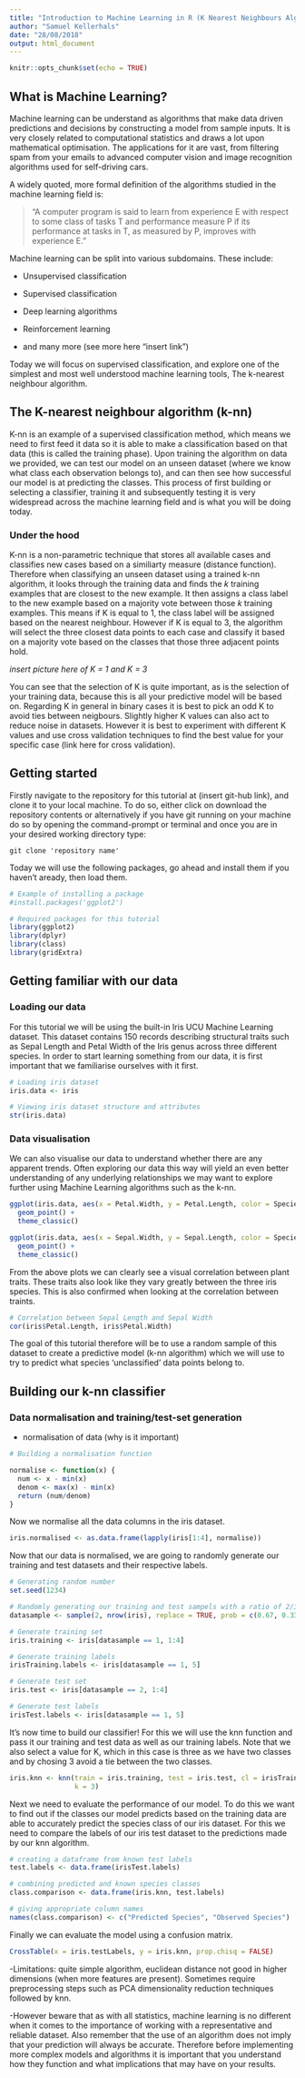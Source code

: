 ```yaml
---
title: "Introduction to Machine Learning in R (K Nearest Neighbours Algorithm)"
author: "Samuel Kellerhals"
date: "28/08/2018"
output: html_document
---
```


```r
knitr::opts_chunk$set(echo = TRUE)
```

## What is Machine Learning?

Machine learning can be understand as algorithms that make data driven predictions and decisions by constructing a model from sample inputs. It is very closely related to computational statistics and draws a lot upon mathematical optimisation. The applications for it are vast, from filtering spam from your emails to advanced computer vision and image recognition  algorithms used for self-driving cars.  


A widely quoted, more formal definition of the algorithms studied in the machine learning field is: 


> "A computer program is said to learn from experience E with respect to some class of tasks T and performance measure P if its performance at tasks in T, as measured by P, improves with experience E."


Machine learning can be split into various subdomains. These include: 

- Unsupervised classification

- Supervised classification

- Deep learning algorithms

- Reinforcement learning

- and many more (see more here "insert link")

Today we will focus on supervised classification, and explore one of the simplest and most well understood machine learning tools, The k-nearest neighbour algorithm.  

## The K-nearest neighbour algorithm (k-nn)

K-nn is an example of a supervised classification method, which means we need to first feed it data so it is able to make a classification based on that data (this is called the training phase). Upon training the algorithm on data we provided, we can test our model on an unseen dataset (where we know what class each observation belongs to), and can then see how successful our model is at predicting the classes. This process of first building or selecting a classifier, training it and subsequently testing it is very widespread across the machine learning field and is what you will be doing today. 

### Under the hood

K-nn is a non-parametric technique that stores all available cases and classifies new cases based on a similiarty measure (distance function). Therefore when classifying an unseen dataset using a trained k-nn algorithm, it looks through the training data and finds the *k* training examples that are closest to the new example. It then assigns a class label to the new example based on a majority vote between those *k* training examples. This means if K is equal to 1, the class label will be assigned based on the nearest neighbour. However if K is equal to 3, the algorithm will select the three closest data points to each case and classify it based on a majority vote based on the classes that those three adjacent points hold. 

*insert picture here of K = 1 and K = 3*

You can see that the selection of K is quite important, as is the selection of your training data, because this is all your predictive model will be based on.
Regarding K in general in binary cases it is best to pick an odd K to avoid ties between neigbours. Slightly higher K values can also act to reduce noise in datasets. However it is best to experiment with different K values and use cross validation techniques to find the best value for your specific case (link here for cross validation).
  
## Getting started

Firstly navigate to the repository for this tutorial at (insert git-hub link), and clone it to your local machine. To do so, either click on download the repository contents or alternatively if you have git running on your machine do so by opening the command-prompt or terminal and once you are in your desired working directory type:

```{}
git clone 'repository name'
```

Today we will use the following packages, go ahead and install them if you haven't aready, then load them.

```r
# Example of installing a package
#install.packages('ggplot2')

# Required packages for this tutorial
library(ggplot2)
library(dplyr)
library(class)
library(gridExtra)
```

## Getting familiar with our data

### Loading our data

For this tutorial we will be using the built-in Iris UCU Machine Learning dataset. This dataset contains 150 records describing structural traits such as Sepal Length and Petal Width of the Iris genus across three different species. In order to start learning something from our data, it is first important that we familiarise ourselves with it first.

```r
# Loading iris dataset
iris.data <- iris

# Viewing iris dataset structure and attributes
str(iris.data)
```

### Data visualisation

We can also visualise our data to understand whether there are any apparent trends. Often exploring our data this way will yield an even better understanding of any underlying relationships we may want to explore further using Machine Learning algorithms such as the k-nn. 

```r
ggplot(iris.data, aes(x = Petal.Width, y = Petal.Length, color = Species)) +
  geom_point() +
  theme_classic()
```
```r
ggplot(iris.data, aes(x = Sepal.Width, y = Sepal.Length, color = Species)) +
  geom_point() +
  theme_classic()
```

From the above plots we can clearly see a visual correlation between plant traits. These traits also look like they vary greatly between the three iris species. This is also confirmed when looking at the correlation between traints.

```r
# Correlation between Sepal Length and Sepal Width
cor(iris$Petal.Length, iris$Petal.Width)
```

The goal of this tutorial therefore will be to use a random sample of this dataset to create a predictive model (k-nn algorithm) which we will use to try to predict what species 'unclassified' data points belong to.

## Building our k-nn classifier

### Data normalisation and training/test-set generation

- normalisation of data (why is it important)

```r
# Building a normalisation function

normalise <- function(x) {
  num <- x - min(x)
  denom <- max(x) - min(x)
  return (num/denom)
}
```

Now we normalise all the data columns in the iris dataset. 

```r
iris.normalised <- as.data.frame(lapply(iris[1:4], normalise))
```

Now that our data is normalised, we are going to randomly generate our training and test datasets and their respective labels.

```r
# Generating random number
set.seed(1234)

# Randomly generating our training and test sampels with a ratio of 2/3 and 1/3
datasample <- sample(2, nrow(iris), replace = TRUE, prob = c(0.67, 0.33))

# Generate training set
iris.training <- iris[datasample == 1, 1:4]

# Generate training labels
irisTraining.labels <- iris[datasample == 1, 5]

# Generate test set 
iris.test <- iris[datasample == 2, 1:4]

# Generate test labels
irisTest.labels <- iris[datasample == 1, 5]
```

It's now time to build our classifier! For this we will use the knn function and pass it our training and test data as well as our training labels. Note that we also select a value for K, which in this case is three as we have two classes and by chosing 3 avoid a tie between the two classes.

```r
iris.knn <- knn(train = iris.training, test = iris.test, cl = irisTraining.labels,
                k = 3)
```

Next we need to evaluate the performance of our model. To do this we want to find out if the classes our model predicts based on the training data are able to accurately predict the species class of our iris dataset. For this we need to compare the labels of our iris test dataset to the predictions made by our knn algorithm.

```r
# creating a dataframe from known test labels
test.labels <- data.frame(irisTest.labels)

# combining predicted and known species classes
class.comparison <- data.frame(iris.knn, test.labels)

# giving appropriate column names
names(class.comparison) <- c("Predicted Species", "Observed Species")
```

Finally we can evaluate the model using a confusion matrix.

```r
CrossTable(x = iris.testLabels, y = iris.knn, prop.chisq = FALSE)
```


-Limitations: quite simple algorithm, euclidean distance not good in higher dimensions (when more features are present). Sometimes require preprocessing steps such as PCA dimensionality reduction techniques followed by knn. 

-However beware that as with all statistics, machine learning is no different when it comes to the importance of working with a representative and reliable dataset. Also remember that the use of an algorithm does not imply that your prediction will always be accurate. Therefore before implementing more complex models and algorithms it is important that you understand how they function and what implications that may have on your results. 

